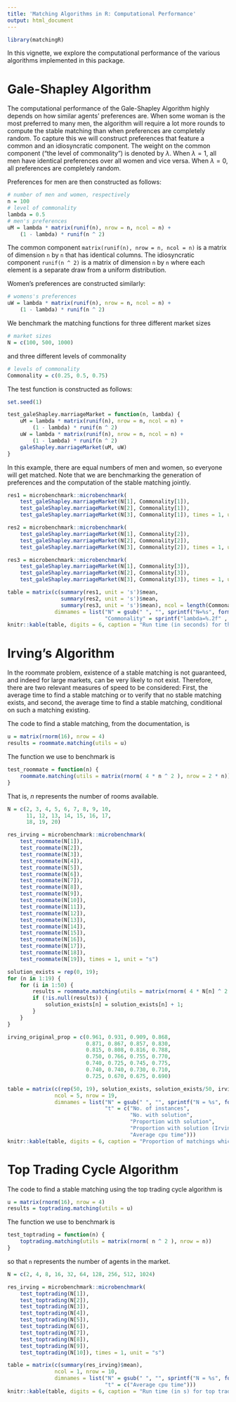 ```yaml
---
title: 'Matching Algorithms in R: Computational Performance'
output: html_document
---
```

<!--
%\VignetteEngine{knitr::rmarkdown}  
%\VignetteIndexEntry{Matching Algorithms in R: Computational Performance}
%\usepackage[utf8]{inputenc}
-->
    
```r
library(matchingR)
```
In this vignette, we explore the computational performance of the various algorithms implemented in this package.

# Gale-Shapley Algorithm 
The computational performance of the Gale-Shapley Algorithm highly depends on how similar agents' preferences are. When some woman is the most preferred to many men, the algorithm will require a lot more rounds to compute the stable matching than when preferences are completely random. To capture this we will construct preferences that feature a common and an idiosyncratic component. The weight on the common component ("the level of commonality") is denoted by $\lambda$. When $\lambda=1$, all men have identical preferences over all women and vice versa. When $\lambda=0$, all preferences are completely random.

Preferences for men are then constructed as follows:

```r
# number of men and women, respectively
n = 100
# level of commonality
lambda = 0.5
# men's preferences
uM = lambda * matrix(runif(n), nrow = n, ncol = n) +
    (1 - lambda) * runif(n ^ 2)
```

The common component `matrix(runif(n), nrow = n, ncol = n)` is a matrix
of dimension `n` by `n` that has identical columns. The idiosyncratic component `runif(n ^ 2)`
is a matrix of dimension `n` by `n` where each element is a separate draw from a uniform distribution. 

Women's preferences are constructed similarly:

```r
# womens's preferences
uW = lambda * matrix(runif(n), nrow = n, ncol = n) +
    (1 - lambda) * runif(n ^ 2)
```
We benchmark the matching functions for three different market sizes

```r
# market sizes
N = c(100, 500, 1000)
```
and three different levels of commonality

```r
# levels of commonality
Commonality = c(0.25, 0.5, 0.75)
```

The test function is constructed as follows:

```r
set.seed(1)

test_galeShapley.marriageMarket = function(n, lambda) {
    uM = lambda * matrix(runif(n), nrow = n, ncol = n) +
        (1 - lambda) * runif(n ^ 2)
    uW = lambda * matrix(runif(n), nrow = n, ncol = n) +
        (1 - lambda) * runif(n ^ 2)
    galeShapley.marriageMarket(uM, uW)
}
```

In this example, there are equal numbers of men and women, so everyone will get matched. Note that we are benchmarking the generation of preferences and the computation of the stable matching jointly.

```r
res1 = microbenchmark::microbenchmark(
    test_galeShapley.marriageMarket(N[1], Commonality[1]),
    test_galeShapley.marriageMarket(N[2], Commonality[1]),
    test_galeShapley.marriageMarket(N[3], Commonality[1]), times = 1, unit = "s")

res2 = microbenchmark::microbenchmark(
    test_galeShapley.marriageMarket(N[1], Commonality[2]),
    test_galeShapley.marriageMarket(N[2], Commonality[2]),
    test_galeShapley.marriageMarket(N[3], Commonality[2]), times = 1, unit = "s")

res3 = microbenchmark::microbenchmark(
    test_galeShapley.marriageMarket(N[1], Commonality[3]),
    test_galeShapley.marriageMarket(N[2], Commonality[3]),
    test_galeShapley.marriageMarket(N[3], Commonality[3]), times = 1, unit = "s")
```

```r
table = matrix(c(summary(res1, unit = 's')$mean,
                 summary(res2, unit = 's')$mean,
                 summary(res3, unit = 's')$mean), ncol = length(Commonality), 
               dimnames = list("N" = gsub(" ", "", sprintf("N=%s", format(N, big.mark = ","))), 
                               "Commonality" = sprintf("lambda=%.2f" , Commonality)))
knitr::kable(table, digits = 6, caption = "Run time (in seconds) for the matching of men to women")
```

# Irving's Algorithm

In the roommate problem, existence of a stable matching is not guaranteed, and indeed for large markets, can be very likely to not exist. Therefore, there are two relevant measures of speed to be considered: First, the average time to find a stable matching or to verify that no stable matching exists, and second, the average time to find a stable matching, conditional on such a matching existing. 

The code to find a stable matching, from the documentation, is
```r
u = matrix(rnorm(16), nrow = 4)
results = roommate.matching(utils = u)
```
The function we use to benchmark is
```r
test_roommate = function(n) {
    roommate.matching(utils = matrix(rnorm( 4 * n ^ 2 ), nrow = 2 * n))
}
```
That is, $n$ represents the number of rooms available.
```r
N = c(2, 3, 4, 5, 6, 7, 8, 9, 10, 
      11, 12, 13, 14, 15, 16, 17, 
      18, 19, 20)

res_irving = microbenchmark::microbenchmark(
    test_roommate(N[1]),
    test_roommate(N[2]),
    test_roommate(N[3]),
    test_roommate(N[4]),
    test_roommate(N[5]),
    test_roommate(N[6]),
    test_roommate(N[7]),
    test_roommate(N[8]),
    test_roommate(N[9]),
    test_roommate(N[10]),
    test_roommate(N[11]),
    test_roommate(N[12]),
    test_roommate(N[13]),
    test_roommate(N[14]),
    test_roommate(N[15]),
    test_roommate(N[16]),
    test_roommate(N[17]),
    test_roommate(N[18]),
    test_roommate(N[19]), times = 1, unit = "s")

solution_exists = rep(0, 19);
for (n in 1:19) {
    for (i in 1:50) {
        results = roommate.matching(utils = matrix(rnorm( 4 * N[n] ^ 2 ), nrow = 2 * N[n]))
        if (!is.null(results)) {
            solution_exists[n] = solution_exists[n] + 1;
        }
    }
}

irving_original_prop = c(0.961, 0.931, 0.909, 0.868, 
                         0.871, 0.867, 0.857, 0.830, 
                         0.815, 0.808, 0.816, 0.788, 
                         0.750, 0.766, 0.755, 0.770, 
                         0.740, 0.725, 0.745, 0.775, 
                         0.740, 0.740, 0.730, 0.710, 
                         0.725, 0.670, 0.675, 0.690)
```

```r
table = matrix(c(rep(50, 19), solution_exists, solution_exists/50, irving_original_prop[1:19], summary(res_irving)$mean),  
               ncol = 5, nrow = 19, 
               dimnames = list("N" = gsub(" ", "", sprintf("N = %s", format(N, big.mark = ","))), 
                               "t" = c("No. of instances", 
                                       "No. with solution", 
                                       "Proportion with solution", 
                                       "Proportion with solution (Irving 1985)",
                                       "Average cpu time")))
knitr::kable(table, digits = 6, caption = "Proportion of matchings which exist and run time (in seconds) for the stable roommate algorithm.")
```

# Top Trading Cycle Algorithm

The code to find a stable matching using the top trading cycle algorithm is
```r
u = matrix(rnorm(16), nrow = 4)
results = toptrading.matching(utils = u)
```
The function we use to benchmark is
```r
test_toptrading = function(n) {
    toptrading.matching(utils = matrix(rnorm( n ^ 2 ), nrow = n))
}
```
so that `n` represents the number of agents in the market.
```r
N = c(2, 4, 8, 16, 32, 64, 128, 256, 512, 1024)

res_irving = microbenchmark::microbenchmark(
    test_toptrading(N[1]),
    test_toptrading(N[2]),
    test_toptrading(N[3]),
    test_toptrading(N[4]),
    test_toptrading(N[5]),
    test_toptrading(N[6]),
    test_toptrading(N[7]),
    test_toptrading(N[8]),
    test_toptrading(N[9]),
    test_toptrading(N[10]), times = 1, unit = "s")
```

```r
table = matrix(c(summary(res_irving)$mean),  
               ncol = 1, nrow = 10, 
               dimnames = list("N" = gsub(" ", "", sprintf("N = %s", format(N, big.mark = ","))), 
                               "t" = c("Average cpu time")))
knitr::kable(table, digits = 6, caption = "Run time (in s) for top trading cycle algorithm")
```
